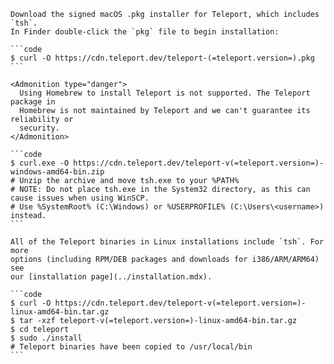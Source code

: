<Tabs>
  <TabItem label="Mac">

    Download the signed macOS .pkg installer for Teleport, which includes `tsh`.
    In Finder double-click the `pkg` file to begin installation:

    ```code
    $ curl -O https://cdn.teleport.dev/teleport-(=teleport.version=).pkg
    ```

    <Admonition type="danger">
      Using Homebrew to install Teleport is not supported. The Teleport package in
      Homebrew is not maintained by Teleport and we can't guarantee its reliability or
      security.
    </Admonition>

  </TabItem>

  <TabItem label="Windows - Powershell">

    ```code
    $ curl.exe -O https://cdn.teleport.dev/teleport-v(=teleport.version=)-windows-amd64-bin.zip
    # Unzip the archive and move tsh.exe to your %PATH%
    # NOTE: Do not place tsh.exe in the System32 directory, as this can cause issues when using WinSCP.
    # Use %SystemRoot% (C:\Windows) or %USERPROFILE% (C:\Users\<username>) instead.
    ```

  </TabItem>

  <TabItem label="Linux">

    All of the Teleport binaries in Linux installations include `tsh`. For more
    options (including RPM/DEB packages and downloads for i386/ARM/ARM64) see
    our [installation page](../installation.mdx).

    ```code
    $ curl -O https://cdn.teleport.dev/teleport-v(=teleport.version=)-linux-amd64-bin.tar.gz
    $ tar -xzf teleport-v(=teleport.version=)-linux-amd64-bin.tar.gz
    $ cd teleport
    $ sudo ./install
    # Teleport binaries have been copied to /usr/local/bin
    ```
  </TabItem>
</Tabs>
